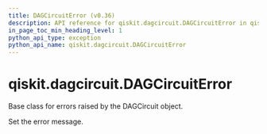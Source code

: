 ```yaml
---
title: DAGCircuitError (v0.36)
description: API reference for qiskit.dagcircuit.DAGCircuitError in qiskit v0.36
in_page_toc_min_heading_level: 1
python_api_type: exception
python_api_name: qiskit.dagcircuit.DAGCircuitError
---
```


<span id="qiskit-dagcircuit-dagcircuiterror" />

# qiskit.dagcircuit.DAGCircuitError

<Class id="qiskit.dagcircuit.DAGCircuitError" isDedicatedPage={true} github="https://github.com/qiskit/qiskit/tree/stable/0.20/qiskit/dagcircuit/exceptions.py" signature="DAGCircuitError(*msg)" modifiers="exception">
  Base class for errors raised by the DAGCircuit object.

  Set the error message.
</Class>

